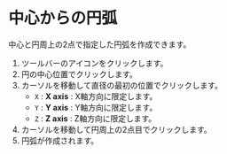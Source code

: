 
# 中心からの円弧

中心と円周上の2点で指定した円弧を作成できます。

<KinouGaiyou shortcut='' command='Center Point Arc' button='ツールバー' />

1. ツールバーのアイコンをクリックします。
2. 円の中心位置でクリックします。
3. カーソルを移動して直径の最初の位置でクリックします。
   - `X` : **X axis** : X軸方向に限定します。
   - `Y` : **Y axis** : Y軸方向に限定します。
   - `Z` : **Z axis** : Z軸方向に限定します。
4. カーソルを移動して円周上の2点目でクリックします。
5. 円弧が作成されます。

